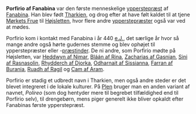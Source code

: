 {{title:Porfirio af Fanabina}}
{{author:Laura Holmegaard}}
{{timestamp:2009-10-04T08:21:27Z}}
{{copyright:Porfirio af Fanabina}}
'''Porfirio af Fanabina''' var den første menneskelige [[ypperstepræst]] af [[Fanabina]]. Han blev født  [[Tharkien]], og drog efter at have følt kaldet til at tjene [[Mørkets Frue]] til [[Højsletten]], hvor flere andre [[ypperstepræst|ypperstepræster]] også var ved at mødes.

Porfirio kom i kontakt med Fanabina i år 440 [[e.J.]], det særlige år hvor så mange andre også hørte gudernes stemme og blev ophøjet til ypperstepræster eller -[[Ypperstepræstinde|præstinder]]. De ni andre, som Porfirio mødte på Højsletten, var [[Heddwyn af Nimar]], [[Bláán af Rina]], [[Zacharias af Gasnian]], [[Sini af Rasnasolin]], [[Rhydderch af Djorka]], [[Odharnait af Sissianna]], [[Farran af Burania]], [[Ruadh af Ragil]] og [[Cam af Aram]].

Porfirio er stadig et udbredt navn i Tharkien, men også andre steder er det blevet integreret i de lokale kulturer. På [[Plen]] bruger man en anden variant af navnet, ''Polireo'' (som dog hentyder mere til begrebet tilfældighed end til Porfirio selv), til drengebørn, mens piger generelt ikke bliver opkaldt efter Fanabinas første ypperstepræst.